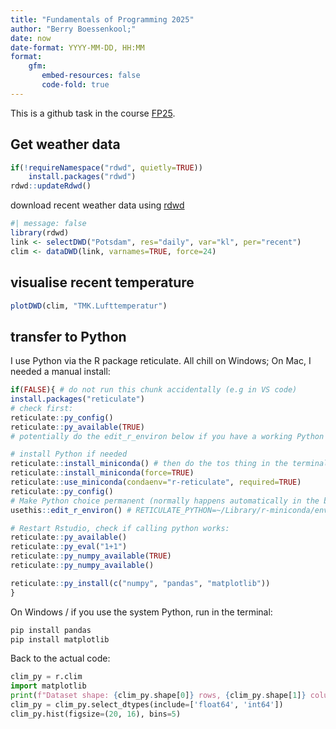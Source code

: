 ```yaml
---
title: "Fundamentals of Programming 2025"
author: "Berry Boessenkool;"
date: now
date-format: YYYY-MM-DD, HH:MM
format:
    gfm: 
       embed-resources: false
       code-fold: true
---
```


This is a github task in the course [FP25](https://open.hpi.de/courses/hpi-dh-fprog2025).\

## Get weather data

```r
if(!requireNamespace("rdwd", quietly=TRUE))
	install.packages("rdwd")
rdwd::updateRdwd()
```

download recent weather data using [rdwd](https://bookdown.org/brry/rdwd/)

```r
#| message: false
library(rdwd)
link <- selectDWD("Potsdam", res="daily", var="kl", per="recent")
clim <- dataDWD(link, varnames=TRUE, force=24)
```

## visualise recent temperature

```r
plotDWD(clim, "TMK.Lufttemperatur")
```

## transfer to Python

I use Python via the R package reticulate. All chill on Windows; On Mac, I needed a manual install:
```r
if(FALSE){ # do not run this chunk accidentally (e.g in VS code)
install.packages("reticulate")
# check first:
reticulate::py_config()
reticulate::py_available(TRUE)
# potentially do the edit_r_environ below if you have a working Python path

# install Python if needed
reticulate::install_miniconda() # then do the tos thing in the terminal, then:
reticulate::install_miniconda(force=TRUE)
reticulate::use_miniconda(condaenv="r-reticulate", required=TRUE)
reticulate::py_config()
# Make Python choice permanent (normally happens automatically in the background):
usethis::edit_r_environ() # RETICULATE_PYTHON=~/Library/r-miniconda/envs/r-reticulate/bin/python

# Restart Rstudio, check if calling python works:
reticulate::py_available()
reticulate::py_eval("1+1")
reticulate::py_numpy_available(TRUE)
reticulate::py_numpy_available()

reticulate::py_install(c("numpy", "pandas", "matplotlib"))
}
```
On Windows / if you use the system Python, run in the terminal:
```bash
pip install pandas
pip install matplotlib
```

Back to the actual code:
```python
clim_py = r.clim
import matplotlib
print(f"Dataset shape: {clim_py.shape[0]} rows, {clim_py.shape[1]} columns")
clim_py = clim_py.select_dtypes(include=['float64', 'int64'])
clim_py.hist(figsize=(20, 16), bins=5)
```


